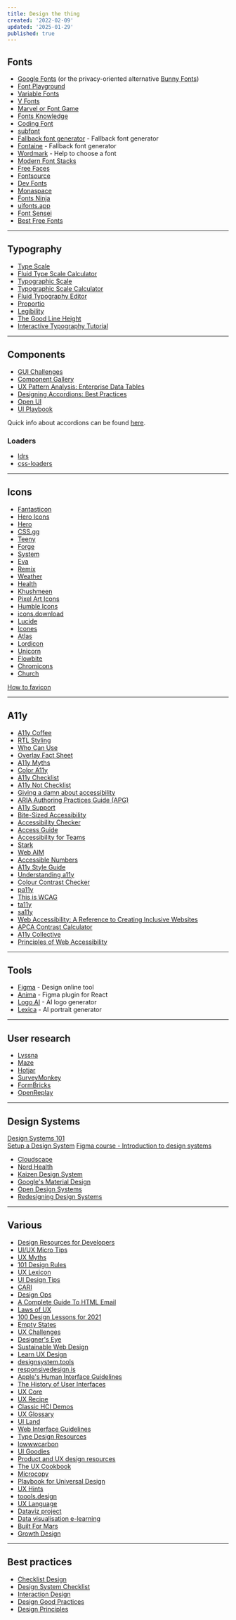 ```yaml
---
title: Design the thing
created: '2022-02-09'
updated: '2025-01-29'
published: true
---
```


## Fonts

- [Google Fonts](https://fonts.google.com) (or the privacy-oriented alternative [Bunny Fonts](https://fonts.bunny.net))
- [Font Playground](https://play.typedetail.com)
- [Variable Fonts](https://variablefonts.io)
- [V Fonts](https://v-fonts.com)
- [Marvel or Font Game](https://marvel-or-font.web.app)
- [Fonts Knowledge](https://fonts.google.com/knowledge)
- [Coding Font](https://www.codingfont.com)
- [subfont](https://github.com/Munter/subfont)
- [Fallback font generator](https://screenspan.net/fallback) - Fallback font generator
- [Fontaine](https://github.com/unjs/fontaine) - Fallback font generator
- [Wordmark](https://wordmark.it) - Help to choose a font
- [Modern Font Stacks](https://modernfontstacks.com)
- [Free Faces](https://www.freefaces.gallery)
- [Fontsource](https://fontsource.org)
- [Dev Fonts](https://devfonts.gafi.dev)
- [Monaspace](https://monaspace.githubnext.com)
- [Fonts Ninja](https://fonts.ninja)
- [uifonts.app](https://www.uifonts.app)
- [Font Sensei](https://fontsensei.com)
- [Best Free Fonts](https://bestfreefonts.com)

---

## Typography

- [Type Scale](https://typescale.com)
- [Fluid Type Scale Calculator](https://www.fluid-type-scale.com)
- [Typographic Scale](https://spencermortensen.com/articles/typographic-scale)
- [Typographic Scale Calculator](https://www.layoutgridcalculator.com/type-scale)
- [Fluid Typography Editor](https://modern-fluid-typography.vercel.app)
- [Proportio](https://proportio.app)
- [Legibility](https://legible-typography.com/en)
- [The Good Line Height](https://www.thegoodlineheight.com)
- [Interactive Typography Tutorial](https://learnui.design/tools/typography-tutorial.html)

---

## Components

- [GUI Challenges](https://web.dev/shows/gui-challenges)
- [Component Gallery](https://component.gallery)
- [UX Pattern Analysis: Enterprise Data Tables](https://www.pencilandpaper.io/articles/ux-pattern-analysis-enterprise-data-tables)
- [Designing Accordions: Best Practices](https://blog.prototypr.io/designing-the-accordion-best-practices-3c1bd54bf26e)
- [Open UI](https://open-ui.org)
- [UI Playbook](https://uiplaybook.dev)

Quick info about accordions can be found [here](https://uxdesign.cc/ui-cheat-sheet-accordions-3e88f0d4dfee).

### Loaders

- [ldrs](https://uiball.com/ldrs)
- [css-loaders](https://css-loaders.com)

---

## Icons

- [Fantasticon](https://github.com/tancredi/fantasticon)
- [Hero Icons](https://heroicons.dev)
- [Hero](https://heroicons.com)
- [CSS.gg](https://github.com/astrit/css.gg)
- [Teeny](https://teenyicons.com)
- [Forge](https://icons.theforgesmith.com)
- [System](https://systemuicons.com)
- [Eva](https://akveo.github.io/eva-icons)
- [Remix](https://remixicon.com)
- [Weather](https://erikflowers.github.io/weather-icons)
- [Health](https://healthicons.org)
- [Khushmeen](https://khushmeen.com/icons.html)
- [Pixel Art Icons](https://pixelarticons.com)
- [Humble Icons](https://humbleicons.com)
- [icons.download](https://icons.download)
- [Lucide](https://lucide.dev)
- [Icones](https://icones.js.org)
- [Atlas](https://github.com/Vectopus/Atlas-icons-font)
- [Lordicon](https://lordicon.com)
- [Unicorn](https://unicornicons.com)
- [Flowbite](https://flowbite.com/icons)
- [Chromicons](https://lifeomic.github.io/chromicons.com)
- [Church](https://icons.church)

[How to favicon](https://evilmartians.com/chronicles/how-to-favicon-in-2021-six-files-that-fit-most-needs)

---

## A11y

- [A11y Coffee](https://a11y.coffee)
- [RTL Styling](https://rtlstyling.com)
- [Who Can Use](https://whocanuse.com)
- [Overlay Fact Sheet](https://overlayfactsheet.com)
- [A11y Myths](https://a11ymyths.com)
- [Color A11y](https://stephaniewalter.design/blog/color-accessibility-tools-resources-to-design-inclusive-products)
- [A11y Checklist](https://www.a11yproject.com/checklist)
- [A11y Not Checklist](https://not-checklist.intopia.digital)
- [Giving a damn about accessibility](https://www.accessibility.uxdesign.cc)
- [ARIA Authoring Practices Guide (APG)](https://www.w3.org/WAI/ARIA/apg/patterns)
- [A11y Support](https://a11ysupport.io)
- [Bite-Sized Accessibility](https://bite-sized-a11y.com)
- [Accessibility Checker](https://www.accessibilitychecker.org)
- [Access Guide](https://www.accessguide.io)
- [Accessibility for Teams](https://digital.gov/guides/accessibility-for-teams)
- [Stark](https://www.getstark.co)
- [Web AIM](https://webaim.org)
- [Accessible Numbers](https://accessiblenumbers.com)
- [A11y Style Guide](https://a11y-style-guide.com/style-guide)
- [Understanding a11y](https://www.understandingaccessibility.com)
- [Colour Contrast Checker](https://colourcontrast.cc)
- [pa11y](https://github.com/pa11y/pa11y)
- [This is WCAG](https://thisiswcag.com)
- [ta11y](https://www.ta11y.org)
- [sa11y](https://github.com/ryersondmp/sa11y)
- [Web Accessibility: A Reference to Creating Inclusive Websites](https://stackdiary.com/web-accessibility)
- [APCA Contrast Calculator](https://www.myndex.com/APCA)
- [A11y Collective](https://www.a11y-collective.com)
- [Principles of Web Accessibility](https://github.com/Heydon/principles-of-web-accessibility)

---

## Tools

- [Figma](https://www.figma.com) - Design online tool
- [Anima](https://www.animaapp.com/figma) - Figma plugin for React
- [Logo AI](https://www.logoai.com) - AI logo generator
- [Lexica](https://lexica.art) - AI portrait generator

---

## User research

- [Lyssna](https://www.lyssna.com/)
- [Maze](https://maze.co)
- [Hotjar](https://www.hotjar.com)
- [SurveyMonkey](https://www.surveymonkey.com)
- [FormBricks](https://formbricks.com)
- [OpenReplay](https://openreplay.com)

---

## Design Systems

[Design Systems 101](https://www.nngroup.com/articles/design-systems-101)  
[Setup a Design System](https://thedesignsystem.guide)
[Figma course - Introduction to design systems](https://help.figma.com/hc/en-us/articles/14552901442839-Overview-Introduction-to-design-systems)

- [Cloudscape](https://cloudscape.design)
- [Nord Health](https://nordhealth.design)
- [Kaizen Design System](https://cultureamp.design)
- [Google's Material Design](https://m3.material.io)
- [Open Design Systems](https://www.designsystems.com/open-design-systems)
- [Redesigning Design Systems](https://redesigningdesign.systems/component-process/getting-started.html)

---

## Various

- [Design Resources for Developers](https://github.com/bradtraversy/design-resources-for-developers)
- [UI/UX Micro Tips](https://uxdesign.cc/ui-ux-micro-tips-the-ultimate-collection-a07d56c9e98)
- [UX Myths](https://uxmyths.com)
- [101 Design Rules](https://www.wearecollins.com/ideas/101-design-rules)
- [UX Lexicon](https://www.curiositytank.com/ux-lexicon)
- [UI Design Tips](https://www.uidesign.tips/ui-tips)
- [CARI](https://cari.institute)
- [Design Ops](https://www.nngroup.com/articles/design-ops-study-guide)
- [A Complete Guide To HTML Email](https://www.smashingmagazine.com/2021/04/complete-guide-html-email-templates-tools)
- [Laws of UX](https://lawsofux.com)
- [100 Design Lessons for 2021](https://trends.uxdesign.cc)
- [Empty States](https://emptystat.es)
- [UX Challenges](https://uxtools.co/challenges)
- [Designer's Eye](https://avark.agency/designers-eye)
- [Sustainable Web Design](https://sustainablewebdesign.org)
- [Learn UX Design](https://start.uxdesign.cc)
- [designsystem.tools](https://www.designsystem.tools)
- [responsivedesign.is](https://responsivedesign.is)
- [Apple's Human Interface Guidelines](https://developer.apple.com/design/human-interface-guidelines/guidelines/overview)
- [The History of User Interfaces](https://history.user-interface.io)
- [UX Core](https://keepsimple.io/uxcore)
- [UX Recipe](https://uxrecipe.github.io)
- [Classic HCI Demos](https://jackrusher.com/classic-ux)
- [UX Glossary](https://builtformars.com/ux-glossary)
- [UI Land](https://ui.land)
- [Web Interface Guidelines](https://rauno.me/interfaces)
- [Type Design Resources](https://typedesignresources.com)
- [lowwwcarbon](https://lowwwcarbon.com)
- [UI Goodies](https://uigoodies.com)
- [Product and UX design resources](https://www.degreeless.design)
- [The UX Cookbook](https://theuxcookbook.com)
- [Microcopy](https://www.microcopy.me)
- [Playbook for Universal Design](https://universaldesignguide.com)
- [UX Hints](https://uxhints.com)
- [toools.design](https://www.toools.design)
- [UX Language](https://www.uxlanguage.com)
- [Dataviz project](https://datavizproject.com)
- [Data visualisation e-learning](https://analysisfunction.civilservice.gov.uk/support/communicating-analysis/introduction-to-data-visualisation-e-learning/)
- [Built For Mars](https://builtformars.com/)
- [Growth Design](https://growth.design/)

---

## Best practices

- [Checklist Design](https://www.checklist.design)
- [Design System Checklist](https://www.designsystemchecklist.com)
- [Interaction Design](https://ixdchecklist.com)
- [Design Good Practices](https://goodpractices.design)
- [Design Principles](https://principles.design)
